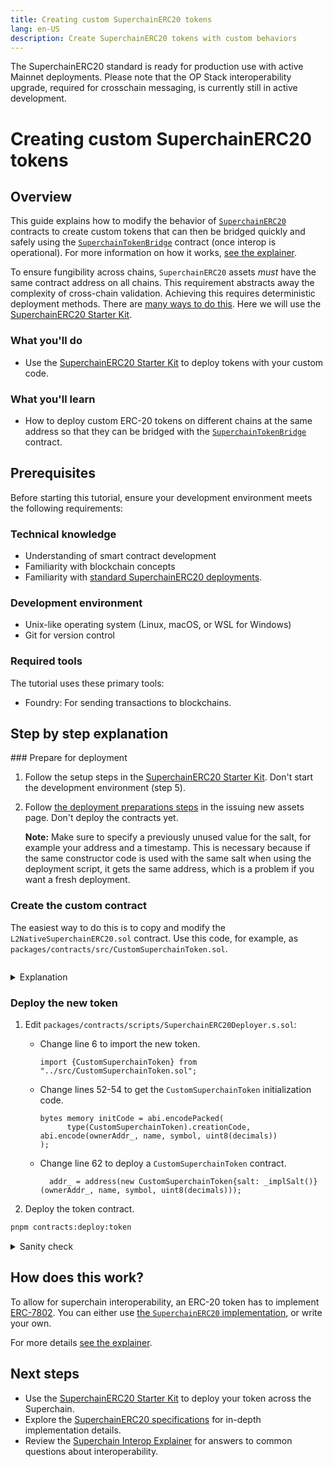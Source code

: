 ```yaml
---
title: Creating custom SuperchainERC20 tokens
lang: en-US
description: Create SuperchainERC20 tokens with custom behaviors
---
```



<Callout>
  The SuperchainERC20 standard is ready for production use with active Mainnet deployments.
  Please note that the OP Stack interoperability upgrade, required for crosschain messaging, is currently still in active development.
</Callout>

# Creating custom SuperchainERC20 tokens

## Overview

This guide explains how to modify the behavior of [`SuperchainERC20`](https://github.com/ethereum-optimism/optimism/blob/develop/packages/contracts-bedrock/src/L2/SuperchainERC20.sol) contracts to create custom tokens that can then be bridged quickly and safely using the [`SuperchainTokenBridge`](https://github.com/ethereum-optimism/optimism/blob/develop/packages/contracts-bedrock/src/L2/SuperchainTokenBridge.sol) contract (once interop is operational).
For more information on how it works, [see the explainer](/stack/interop/superchain-erc20).

To ensure fungibility across chains, `SuperchainERC20` assets *must* have the same contract address on all chains.
This requirement abstracts away the complexity of cross-chain validation.
Achieving this requires deterministic deployment methods. There are [many ways to do this](https://github.com/Arachnid/deterministic-deployment-proxy).
Here we will use the [SuperchainERC20 Starter Kit](/app-developers/starter-kit).

### What you'll do

*   Use the [SuperchainERC20 Starter Kit](/app-developers/starter-kit) to deploy tokens with your custom code.

### What you'll learn

*   How to deploy custom ERC-20 tokens on different chains at the same address so that they can be bridged with the [`SuperchainTokenBridge`](https://github.com/ethereum-optimism/optimism/blob/develop/packages/contracts-bedrock/src/L2/SuperchainTokenBridge.sol) contract.

## Prerequisites

Before starting this tutorial, ensure your development environment meets the following requirements:

### Technical knowledge

*   Understanding of smart contract development
*   Familiarity with blockchain concepts
*   Familiarity with [standard SuperchainERC20 deployments](./deploy-superchain-erc20).

### Development environment

*   Unix-like operating system (Linux, macOS, or WSL for Windows)
*   Git for version control

### Required tools

The tutorial uses these primary tools:

*   Foundry: For sending transactions to blockchains.

## Step by step explanation

<Steps>
  ### Prepare for deployment

  1.  Follow the setup steps in the [SuperchainERC20 Starter Kit](/app-developers/starter-kit#setup).
      Don't start the development environment (step 5).

  2.  Follow [the deployment preparations steps](./deploy-superchain-erc20#prepare-for-deployment) in the issuing new assets page.
      Don't deploy the contracts yet.

      **Note:** Make sure to specify a previously unused value for the salt, for example your address and a timestamp.
      This is necessary because if the same constructor code is used with the same salt when using the deployment script, it gets the same address, which is a problem if you want a fresh deployment.

  ### Create the custom contract

  The easiest way to do this is to copy and modify the `L2NativeSuperchainERC20.sol` contract.
  Use this code, for example, as `packages/contracts/src/CustomSuperchainToken.sol`.

  ```typescript file=<rootDir>/public/tutorials/CustomSuperchainToken.sol hash=4ad95b9203ce523351eba0501f8b972d 
  ```

  <details>
    <summary>Explanation</summary>

    ```typescript file=<rootDir>/public/tutorials/CustomSuperchainToken.sol#L36-L38 hash=4e402ea88c9cd796500425172a6de16d 
    ```

    This function lets users get tokens for themselves.
    This token is for testing purposes, so it is useful for users to get their own tokens to run tests.
  </details>

  ### Deploy the new token

  1.  Edit `packages/contracts/scripts/SuperchainERC20Deployer.s.sol`:

      *   Change line 6 to import the new token.

          ```solidity
          import {CustomSuperchainToken} from "../src/CustomSuperchainToken.sol";
          ```

      *   Change lines 52-54 to get the `CustomSuperchainToken` initialization code.

          ```solidity
          bytes memory initCode = abi.encodePacked(
                type(CustomSuperchainToken).creationCode, abi.encode(ownerAddr_, name, symbol, uint8(decimals))
          );
          ```

      *   Change line 62 to deploy a `CustomSuperchainToken` contract.

          ```solidity
            addr_ = address(new CustomSuperchainToken{salt: _implSalt()}(ownerAddr_, name, symbol, uint8(decimals)));
          ```

  2.  Deploy the token contract.

  ```sh
  pnpm contracts:deploy:token
  ```

  <details>
    <summary>Sanity check</summary>

    1.  Set `TOKEN_ADDRESS` to the address where the token is deployed.
        You can also play with the token I created, which is at address [`0xF3Ce0794cB4Ef75A902e07e5D2b75E4D71495ee8`](https://sid.testnet.routescan.io/address/0xF3Ce0794cB4Ef75A902e07e5D2b75E4D71495ee8).

        ```sh
        TOKEN_ADDRESS=0xF3Ce0794cB4Ef75A902e07e5D2b75E4D71495ee8
        ```

    2.  Source the `.env` file to get the private key and the address to which it corresponds.

        ```sh
        . packages/contracts/.env
        MY_ADDRESS=`cast wallet address $DEPLOYER_PRIVATE_KEY`
        ```

    3.  Set variables for the RPC URLs.

        ```sh
        RPC_DEV0=https://interop-alpha-0.optimism.io
        RPC_DEV1=https://interop-alpha-1.optimism.io
        ```

    4.  Get your current balance (it should be zero).

        ```sh
        cast call --rpc-url $RPC_DEV0 $TOKEN_ADDRESS "balanceOf(address)" $MY_ADDRESS | cast to-dec | cast --from-wei
        ```

    5.  Call the faucet to get a token and check the balance again.

        ```sh
        cast send  --private-key $DEPLOYER_PRIVATE_KEY --rpc-url $RPC_DEV0 $TOKEN_ADDRESS "faucet()"
        cast call --rpc-url $RPC_DEV0 $TOKEN_ADDRESS "balanceOf(address)" $MY_ADDRESS | cast to-dec | cast --from-wei
        ```
  </details>
</Steps>

## How does this work?

To allow for superchain interoperability, an ERC-20 token has to implement [ERC-7802](https://specs.optimism.io/interop/token-bridging.html#ierc7802).
You can either use [the `SuperchainERC20` implementation](https://github.com/ethereum-optimism/optimism/blob/develop/packages/contracts-bedrock/src/L2/SuperchainERC20.sol#L26-L46), or write your own.

For more details [see the explainer](../superchain-erc20).

## Next steps

*   Use the [SuperchainERC20 Starter Kit](/app-developers/starter-kit) to deploy your token across the Superchain.
*   Explore the [SuperchainERC20 specifications](https://specs.optimism.io/interop/token-bridging.html) for in-depth implementation details.
*   Review the [Superchain Interop Explainer](../explainer) for answers to common questions about interoperability.
